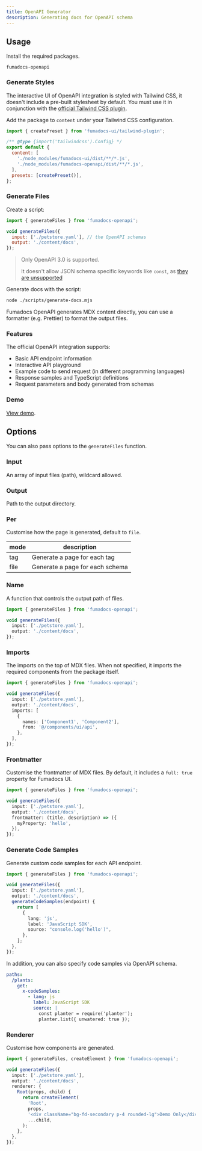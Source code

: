 ```yaml
---
title: OpenAPI Generator
description: Generating docs for OpenAPI schema
---
```


## Usage

Install the required packages.

```package-install
fumadocs-openapi
```

### Generate Styles

The interactive UI of OpenAPI integration is styled with Tailwind CSS, it doesn't include a pre-built stylesheet by default.
You must use it in conjunction with the [official Tailwind CSS plugin](/docs/ui/theme#docsui-plugin).

Add the package to `content` under your Tailwind CSS configuration.

```js title="tailwind.config.js"
import { createPreset } from 'fumadocs-ui/tailwind-plugin';

/** @type {import('tailwindcss').Config} */
export default {
  content: [
    './node_modules/fumadocs-ui/dist/**/*.js',
    './node_modules/fumadocs-openapi/dist/**/*.js',
  ],
  presets: [createPreset()],
};
```

### Generate Files

Create a script:

```js title="scripts/generate-docs.mjs"
import { generateFiles } from 'fumadocs-openapi';

void generateFiles({
  input: ['./petstore.yaml'], // the OpenAPI schemas
  output: './content/docs',
});
```

> Only OpenAPI 3.0 is supported.
>
> It doesn't allow JSON schema specific keywords like `const`, as [they are unsupported](https://swagger.io/docs/specification/data-models/keywords)

Generate docs with the script:

```bash
node ./scripts/generate-docs.mjs
```

Fumadocs OpenAPI generates MDX content directly, you can use a formatter (e.g. Prettier) to format the output files.

### Features

The official OpenAPI integration supports:

- Basic API endpoint information
- Interactive API playground
- Example code to send request (in different programming languages)
- Response samples and TypeScript definitions
- Request parameters and body generated from schemas

### Demo

[View demo](/docs/ui/museum).

## Options

You can also pass options to the `generateFiles` function.

### Input

An array of input files (path), wildcard allowed.

### Output

Path to the output directory.

### Per

Customise how the page is generated, default to `file`.

| mode | description                     |
| ---- | ------------------------------- |
| tag  | Generate a page for each tag    |
| file | Generate a page for each schema |

### Name

A function that controls the output path of files.

```ts
import { generateFiles } from 'fumadocs-openapi';

void generateFiles({
  input: ['./petstore.yaml'],
  output: './content/docs',
});
```

### Imports

The imports on the top of MDX files.
When not specified, it imports the required components from the package itself.

```ts
import { generateFiles } from 'fumadocs-openapi';

void generateFiles({
  input: ['./petstore.yaml'],
  output: './content/docs',
  imports: [
    {
      names: ['Component1', 'Component2'],
      from: '@/components/ui/api',
    },
  ],
});
```

### Frontmatter

Customise the frontmatter of MDX files.
By default, it includes a `full: true` property for Fumadocs UI.

```ts
import { generateFiles } from 'fumadocs-openapi';

void generateFiles({
  input: ['./petstore.yaml'],
  output: './content/docs',
  frontmatter: (title, description) => ({
    myProperty: 'hello',
  }),
});
```

### Generate Code Samples

Generate custom code samples for each API endpoint.

```ts
import { generateFiles } from 'fumadocs-openapi';

void generateFiles({
  input: ['./petstore.yaml'],
  output: './content/docs',
  generateCodeSamples(endpoint) {
    return [
      {
        lang: 'js',
        label: 'JavaScript SDK',
        source: "console.log('hello')",
      },
    ];
  },
});
```

In addition, you can also specify code samples via OpenAPI schema.

```yaml
paths:
  /plants:
    get:
      x-codeSamples:
        - lang: js
          label: JavaScript SDK
          source: |
            const planter = require('planter');
            planter.list({ unwatered: true });
```

### Renderer

Customise how components are generated.

```ts
import { generateFiles, createElement } from 'fumadocs-openapi';

void generateFiles({
  input: ['./petstore.yaml'],
  output: './content/docs',
  renderer: {
    Root(props, child) {
      return createElement(
        'Root',
        props,
        '<div className="bg-fd-secondary p-4 rounded-lg">Demo Only</div>',
        ...child,
      );
    },
  },
});
```

